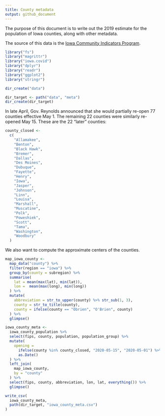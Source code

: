 ```yaml
---
title: County metadata
output: github_document
---
```


The purpose of this document is to write out the 2019 estimate for the population of Iowa counties, along with other metadata. 

The source of this data is the [Iowa Community Indicators Program](https://www.icip.iastate.edu/tables/population/counties-estimates).

```r
library("fs")
library("magrittr")
library("iowa.covid")
library("dplyr")
library("readr")
library("ggplot2")
library("stringr")
```

```r
dir_create("data")

dir_target <- path("data", "meta")
dir_create(dir_target)
```

In late April, Gov. Reynolds announced that she would partially re-open 77 counties effective May 1. The remaining 22 counties were similarly re-opened May 15. These are the 22 "later" counties:

```r
county_closed <- 
  c(
    "Allamakee", 
    "Benton", 
    "Black Hawk", 
    "Bremer", 
    "Dallas", 
    "Des Moines", 
    "Dubuque", 
    "Fayette", 
    "Henry", 
    "Iowa", 
    "Jasper", 
    "Johnson", 
    "Linn", 
    "Louisa", 
    "Marshall", 
    "Muscatine", 
    "Polk", 
    "Poweshiek", 
    "Scott", 
    "Tama", 
    "Washington", 
    "Woodbury"
  )
```

We also want to compute the approximate centers of the counties.

```r
map_iowa_county <-
  map_data("county") %>%
  filter(region == "iowa") %>%
  group_by(county = subregion) %>%
  summarise(
    lat = mean(max(lat), min(lat)),
    lon =  mean(max(long), min(long))
  ) %>%
  mutate(
    abbreviation = str_to_upper(county) %>% str_sub(1, 3),
    county = str_to_title(county),
    county = ifelse(county == "Obrien", "O'Brien", county)
  ) %>%
  glimpse()
```

```r
iowa_county_meta <-
  iowa_county_population %>%
  select(fips, county, population, population_group) %>%
  mutate(
    opening = 
      ifelse(county %in% county_closed, "2020-05-15", "2020-05-01") %>%
      as.Date()
  ) %>%
  left_join(
    map_iowa_county, 
    by = "county"
  ) %>%
  select(fips, county, abbreviation, lon, lat, everything()) %>%
  glimpse()
```


```r
write_csv(
  iowa_county_meta, 
  path(dir_target, "iowa_county_meta.csv")
)
```
